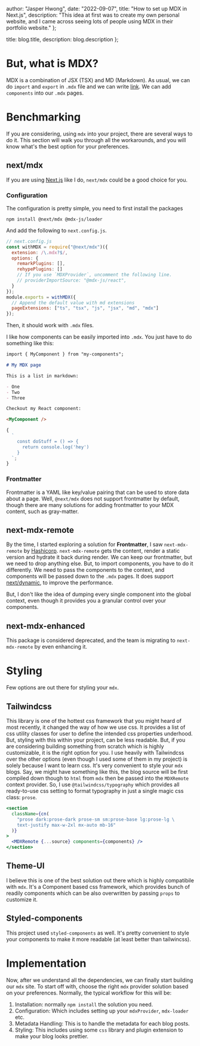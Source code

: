
  author: "Jasper Hwong",
  date: "2022-09-07",
  title: "How to set up MDX in Next.js",
  description:
    "This idea at first was to create my own personal website, and I came across seeing lots of people using MDX in their portfolio website."
};

  title: blog.title,
  description: blog.description
};


# But, what is MDX?

MDX is a combination of JSX (TSX) and MD (Markdown).
As usual, we can do `import` and `export` in `.mdx` file and we can write [link](https://mdxjs.com/docs/what-is-mdx/).
We can add `components` into our `.mdx` pages.

# Benchmarking

If you are considering, using `mdx` into your project, there are several ways to do it. This section will walk you through all the workarounds,
and you will know what's the best option for your preferences.

## next/mdx

If you are using [Next.js](https://nextjs.org/) like I do, `next/mdx` could be a good choice for you.

### Configuration

The configuration is pretty simple, you need to first install the packages

```
npm install @next/mdx @mdx-js/loader
```

And add the following to `next.config.js`.

```js
// next.config.js
const withMDX = require("@next/mdx")({
  extension: /\.mdx?$/,
  options: {
    remarkPlugins: [],
    rehypePlugins: []
    // If you use `MDXProvider`, uncomment the following line.
    // providerImportSource: "@mdx-js/react",
  }
});
module.exports = withMDX({
  // Append the default value with md extensions
  pageExtensions: ["ts", "tsx", "js", "jsx", "md", "mdx"]
});
```

Then, it should work with `.mdx` files.

I like how components can be easily imported into `.mdx`. You just have to do something like this:

```md
import { MyComponent } from "my-components";

# My MDX page

This is a list in markdown:

- One
- Two
- Three

Checkout my React component:

<MyComponent />
```

```javascript
{
  `
    const doStuff = () => {
      return console.log('hey')
    }
  `;
}
```

### Frontmatter

Frontmatter is a YAML like key/value pairing that can be used to store data about a page.
Well, `@next/mdx` does not support frontmatter by default, though there are many solutions for adding frontmatter to your MDX content, such as gray-matter.

## next-mdx-remote

By the time, I started exploring a solution for **Frontmatter**, I saw `next-mdx-remote` by [Hashicorp](https://github.com/hashicorp).
`next-mdx-remote` gets the content, render a static version and hydrate it back during render.
We can keep our frontmatter, but we need to drop anything else. But, to import components, you have to do it differently.
We need to pass the components to the context, and components will be passed down to the `.mdx` pages. It does support [next/dynamic](https://nextjs.org/docs/advanced-features/dynamic-import),
to improve the performance.

But, I don't like the idea of dumping every single component into the global context, even though it provides you a granular control over your components.

## next-mdx-enhanced

This package is considered deprecated, and the team is migrating to `next-mdx-remote` by even enhancing it.

# Styling

Few options are out there for styling your `mdx`.

## Tailwindcss

This library is one of the hottest css framework that you might heard of most recently, it changed the way of how we use css.
It provides a list of css utility classes for user to define the intended css properties underhood. But, styling with this within your project,
can be less readable. But, if you are considering building something from scratch which is highly customizable, it is the right option for you.
I use heavily with Tailwindcss over the other options (even though I used some of them in my project) is solely because I want to learn css.
It's very convenient to style your `mdx` blogs. Say, we might have something like this, the blog source will be first
compiled down though to `html` from `mdx` then be passed into the `MDXRemote` context provider. So, I use `@tailwindcss/typography` which provides
all ready-to-use css setting to format typography in just a single magic css class: `prose`.

```jsx
<section
  className={cn(
    "prose dark:prose-dark prose-sm sm:prose-base lg:prose-lg \
    text-justify max-w-2xl mx-auto mb-16"
  )}
>
  <MDXRemote {...source} components={components} />
</section>
```

## Theme-UI

I believe this is one of the best solution out there which is highly compatibile with `mdx`. It's a Component based css framework, which provides
bunch of readily components which can be also overwritten by passing `props` to customize it.

## Styled-components

This project used `styled-components` as well. It's pretty convenient to style your components to make it more
readable (at least better than tailwincss).

# Implementation

Now, after we understand all the dependencies, we can finally start building our `mdx` site. To start off with, choose
the right `mdx` provider solution based on your preferences. Normally, the typical workflow for this will be:

1. Installation: normally `npm install` the solution you need.
2. Configuration: Which includes setting up your `mdxProvider`, `mdx-loader` etc.
3. Metadata Handling: This is to handle the metadata for each blog posts.
4. Styling: This includes using some `css` library and plugin extension to make your blog looks prettier.
